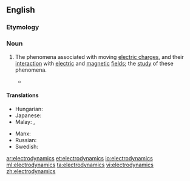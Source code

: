 ==English==
{{wikipedia}}
===Etymology===
{{prefix|electro|dynamics|lang=en}}

===Noun===
{{en-noun|-}}

# {{context|physics|lang=en}} The phenomena associated with moving [[electric charge]]s, and their [[interaction]] with [[electric]] and [[magnetic]] [[field]]s; the [[study]] of these phenomena.
#*{{quote-magazine|date=2012-01
|author=Michael Riordan
|title=Tackling Infinity
|volume=100|issue=1|page=86
|magazine=[[w:American Scientist|American Scientist]]
|url=http://www.americanscientist.org/bookshelf/pub/tackling-infinity
|passage=Some of the most beautiful and thus appealing physical theories, including quantum '''electrodynamics''' and quantum gravity, have been dogged for decades by infinities that erupt when theorists try to prod their calculations into new domains. Getting rid of these nagging infinities has probably occupied far more effort than was spent in originating the theories.}}

====Translations====
{{trans-top|study of phenomena associated with moving electric charges}}
* Hungarian: {{t|hu|elektrodinamika}}
* Japanese: {{t|ja|電気力学|tr=denkirikigaku|sc=Jpan}}
* Malay: {{t|ms|elektrodinamik}}, {{t|ms|kaji gerak elektrik}}
{{trans-mid}}
* Manx: {{t|gv|lectro-ghleashaghtys|m}}
* Russian: {{t+|ru|электродина́мика|f|tr=elektrodinámika}}
* Swedish: {{t+|sv|elektrodynamik|c}}
{{trans-bottom}}

[[ar:electrodynamics]]
[[et:electrodynamics]]
[[io:electrodynamics]]
[[ml:electrodynamics]]
[[ta:electrodynamics]]
[[vi:electrodynamics]]
[[zh:electrodynamics]]